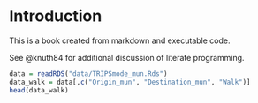 # Introduction

This is a book created from markdown and executable code.

See @knuth84 for additional discussion of literate programming.

```r
data = readRDS("data/TRIPSmode_mun.Rds")
data_walk = data[,c("Origin_mun", "Destination_mun", "Walk")]
head(data_walk)
```
